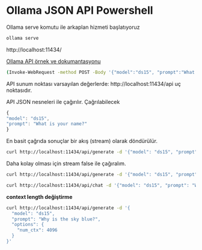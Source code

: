 # Ollama JSON API Powershell

Ollama serve komutu ile arkaplan hizmeti başlatıyoruz

```bash
ollama serve
```

http://localhost:11434/



[Ollama API örnek ve dokumantasyonu](https://github.com/ollama/ollama/blob/main/docs/api.md)


```bash
(Invoke-WebRequest -method POST -Body '{"model":"ds15", "prompt":"What is your name?", "stream": false}' -uri http://localhost:11434/api/generate ).Content | ConvertFrom-json
```



API sunum noktası varsayılan değerlerde: http://localhost:11434/api uç noktasıdır.

API JSON nesneleri ile çağırılır.
Çağrılabilecek

```javascript
{
"model": "ds15", 
"prompt": "What is your name?" 
} 
```


En basit çağrıda sonuçlar bir akış (stream) olarak döndürülür.


```bash
curl http://localhost:11434/api/generate -d '{"model": "ds15", "prompt": "What is your name?" } '
```

Daha kolay olması için stream false ile çağıralım.

```bash
curl http://localhost:11434/api/generate -d '{"model": "ds15", "prompt": "What is your name?", "stream": false } '
```


```bash
curl http://localhost:11434/api/chat -d '{"model": "ds15", "prompt": "What is your name?", "stream": false } '
```

**context length değiştirme**

```bash
curl http://localhost:11434/api/generate -d '{
  "model": "ds15",
  "prompt": "Why is the sky blue?",
  "options": {
    "num_ctx": 4096
  }
}'
```